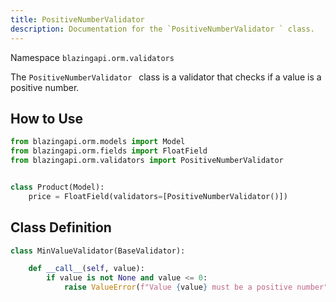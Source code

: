 ```yaml
---
title: PositiveNumberValidator
description: Documentation for the `PositiveNumberValidator ` class.
---
```


Namespace `blazingapi.orm.validators`

The `PositiveNumberValidator ` class is a validator that checks if a value is a positive number.

## How to Use

```python
from blazingapi.orm.models import Model
from blazingapi.orm.fields import FloatField
from blazingapi.orm.validators import PositiveNumberValidator


class Product(Model):
    price = FloatField(validators=[PositiveNumberValidator()])
```

## Class Definition

```python
class MinValueValidator(BaseValidator):

    def __call__(self, value):
        if value is not None and value <= 0:
            raise ValueError(f"Value {value} must be a positive number")
```
